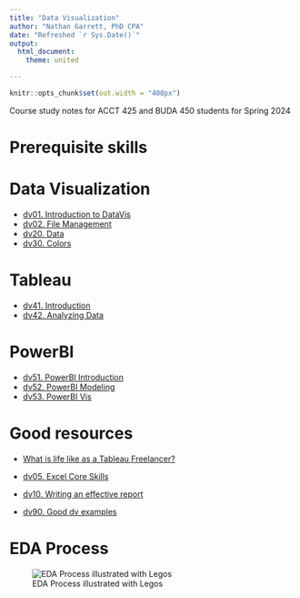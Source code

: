 ```yaml
--- 
title: "Data Visualization"
author: "Nathan Garrett, PhD CPA"
date: "Refreshed `r Sys.Date()`"
output: 
  html_document:
    theme: united

---
```


```r
knitr::opts_chunk$set(out.width = "400px")
```


Course study notes for ACCT 425 and BUDA 450 students for Spring 2024

# Prerequisite skills



# Data Visualization 

- [dv01. Introduction to DataVis](dv01-intro.html)
- [dv02. File Management](dv02-files.html)
- [dv20. Data](dv21-data.html)
- [dv30. Colors](dv30-colors.html)

# Tableau
- [dv41. Introduction](dv41-tableau-intro.html)
- [dv42. Analyzing Data](dv42-tableau-data.html)



# PowerBI

- [dv51. PowerBI Introduction](dv51-powerbi-intro.html)
- [dv52. PowerBI Modeling](dv52-powerbi-model.html)
- [dv53. PowerBI Vis](dv53-powerbi-vis.html)


# Good resources

- [What is life like as a Tableau Freelancer?](https://www.reddit.com/r/tableau/comments/1724zdf/six_years_as_a_tableau_freelancer_ama/)

- [dv05. Excel Core Skills](dv05-excel.html)
- [dv10. Writing an effective report](dv10-effective-reports.html)
- [dv90. Good dv examples](dv90-examples.html)


# EDA Process

![EDA Process illustrated with Legos](dv00-index-eda-lego.jpeg)